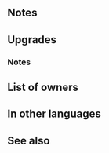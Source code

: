 {{Weapon Infobox
|tagid=SID_蒼穹の細槍
|intID=2982
|image=wep_lc119
|exclusive=1
|weaponType=Lance
|cost=400
|might=16
|range=1
|effect=If unit initiates combat or is within 2 spaces of an ally, grants Atk/Spd+5 to unit during combat and unit deals +7 damage.
|statModifiers=0,16,0,0,0
|required=-
|refinePaths=default
|refineSP=400
|refineMedals=500
|refineDews=200
|tagidExtraSkill1=一
|effectSkill1=If a Rally or movement Assist skill (like Reposition, Shove, Pivot, etc.) is used by unit or targets unit, grants Atk/Spd+6 to unit and target ally or unit and targeting ally for 1 turn and restores 10 HP to both. At start of combat, if foe's HP ≥ 75%, grants Atk/Spd+5 to unit during combat.
|iconSkill1=Azure Lance W.png
|properties=
}}
==Notes==
{{IfUnitInitiates}}
{{Combat boosts}}
{{FixedDamage|7}}
==Upgrades==
{{Weapon Upgrade List}}
===Notes===
{{Bonuses}}
==List of owners==
{{Skill Hero List}}
==In other languages==
{{OtherLanguages
|japanese=蒼穹の細槍
|german=Azurlanze
|spanishEU=Lanza azúrea
|spanishLA=Lanza azúrea
|french=Lance azur
|italian=Lancia azzurra
|chineseTW=蒼穹的細槍
|portuguese=Lança índigo
}}
==See also==
{{See also skills|cond=Description LIKE '%unit deals +7 damage%' OR (Description LIKE '%if a Rally%skill%' OR Description LIKE '%if a%movement assist skill%') AND Exclusive='1'|columns=3}}
{{Weapons Navbox}}